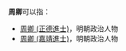 '''周卿'''可以指：
* [[周卿_(正德進士)|周卿 (正德進士)]]，明朝政治人物
* [[周卿_(嘉靖進士)|周卿 (嘉靖進士)]]，明朝政治人物

{{消歧義|cat=二字周姓人名消歧義|qing}}